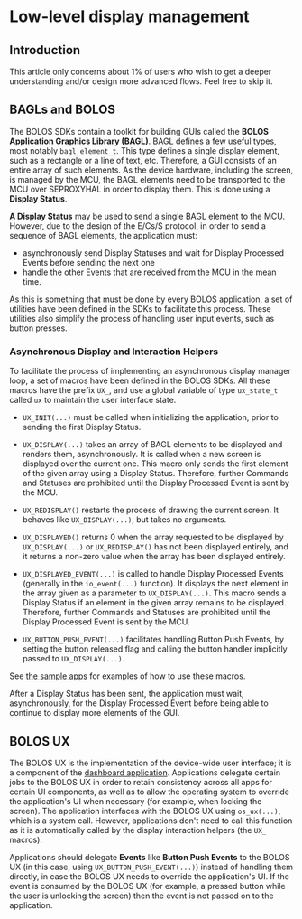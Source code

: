 
# Low-level display management

## Introduction

<Callout type="warning" emoji="⚠️">
  This article only concerns about 1% of users who wish to get a deeper understanding and/or design more advanced flows. Feel free to skip it.
</Callout>


## BAGLs and BOLOS

The BOLOS SDKs contain a toolkit for building GUIs called the **BOLOS Application Graphics Library (BAGL)**. BAGL defines a few useful types, most notably `bagl_element_t`. This type defines a single display element, such as a rectangle or a line of text, etc. Therefore, a GUI consists of an entire array of such elements. As the device hardware, including the screen, is managed by the MCU, the BAGL elements need to be transported to the MCU over SEPROXYHAL in order to display them. This is done using a **Display Status**.

**A Display Status** may be used to send a single BAGL element to the MCU. However, due to the design of the E/Cs/S protocol, in order to send a sequence of BAGL elements, the application must:
- asynchronously send Display Statuses and wait for Display Processed Events before sending the next one
- handle the other Events that are received from the MCU in the mean time.

As this is something that must be done by every BOLOS application, a set of utilities have been defined in the SDKs to facilitate this process. These utilities also simplify the process of handling user input events, such as button presses.

### Asynchronous Display and Interaction Helpers

To facilitate the process of implementing an asynchronous display manager loop, a set of macros have been defined in the BOLOS SDKs. All these macros have the prefix `UX_`, and use a global variable of type `ux_state_t` called `ux` to maintain the user interface state.

- `UX_INIT(...)` must be called when initializing the application, prior to sending the first Display Status.

- `UX_DISPLAY(...)` takes an array of BAGL elements to be displayed and renders them, asynchronously. It is called when a new screen is displayed over the current one. This macro only sends the first element of the given array using a Display Status. Therefore, further Commands and Statuses are prohibited until the Display Processed Event is sent by the MCU.

- `UX_REDISPLAY()` restarts the process of drawing the current screen. It behaves like `UX_DISPLAY(...)`, but takes no arguments.

- `UX_DISPLAYED()` returns 0 when the array requested to be displayed by `UX_DISPLAY(...)` or `UX_REDISPLAY()` has not been displayed entirely, and it returns a non-zero value when the array has been displayed entirely.

- `UX_DISPLAYED_EVENT(...)` is called to handle Display Processed Events (generally in the `io_event(...)` function). It displays the next element in the array given as a parameter to `UX_DISPLAY(...)`. This macro sends a Display Status if an element in the given array remains to be displayed. Therefore, further Commands and Statuses are prohibited until the Display Processed Event is sent by the MCU.

- `UX_BUTTON_PUSH_EVENT(...)` facilitates handling Button Push Events, by setting the button released flag and calling the button handler implicitly passed to `UX_DISPLAY(...)`.

See [the sample apps](https://github.com/LedgerHQ/ledger-sample-apps) for examples of how to use these macros.

<Callout>
  After a Display Status has been sent, the application must wait, asynchronously, for the Display Processed Event before being able to continue to display more elements of the GUI.
</Callout>


## BOLOS UX

The BOLOS UX is the implementation of the device-wide user interface; it is a component of the [dashboard application](../../bolos#dashboard). Applications delegate certain jobs to the BOLOS UX in order to retain consistency across all apps for certain UI components, as well as to allow the operating system to override the application's UI when necessary (for example, when locking the screen). The application interfaces with the BOLOS UX using `os_ux(...)`, which is a system call. However, applications don't need to call this function as it is automatically called by the display interaction helpers (the `UX_` macros).

Applications should delegate **Events** like **Button Push Events** to the BOLOS UX (in this case, using `UX_BUTTON_PUSH_EVENT(...)`) instead of handling them directly, in case the BOLOS UX needs to override the application's UI. If the event is consumed by the BOLOS UX (for example, a pressed button while the user is unlocking the screen) then the event is not passed on to the application.


